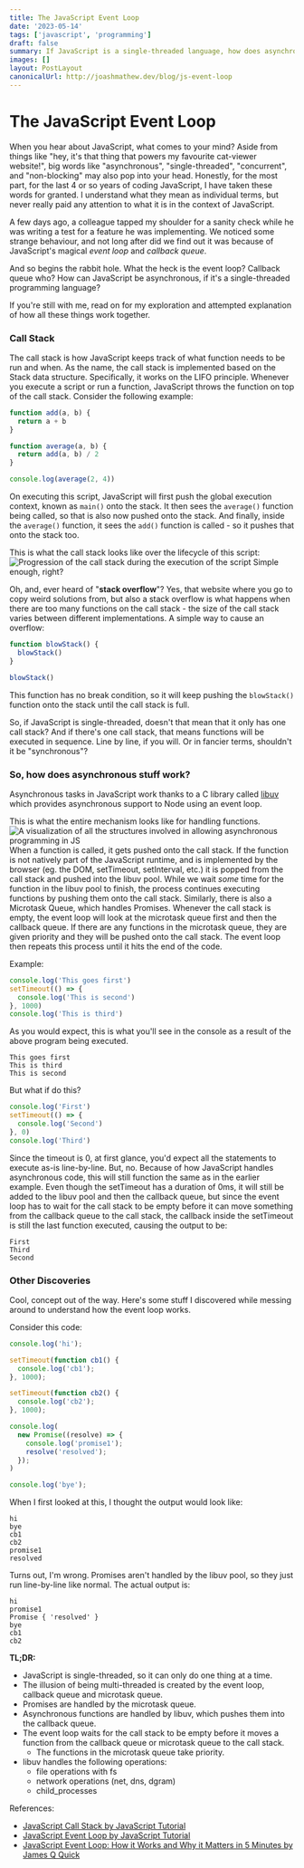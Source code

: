 ```yaml
---
title: The JavaScript Event Loop
date: '2023-05-14'
tags: ['javascript', 'programming']
draft: false
summary: If JavaScript is a single-threaded language, how does asynchronous functions work?
images: []
layout: PostLayout
canonicalUrl: http://joashmathew.dev/blog/js-event-loop
---
```


# The JavaScript Event Loop

When you hear about JavaScript, what comes to your mind? Aside from things like "hey, it's that thing that powers my favourite cat-viewer website!", big words like "asynchronous", "single-threaded", "concurrent", and "non-blocking" may also pop into your head.
Honestly, for the most part, for the last 4 or so years of coding JavaScript, I have taken these words for granted. I understand what they mean as individual terms, but never really paid any attention to what it is in the context of JavaScript.

A few days ago, a colleague tapped my shoulder for a sanity check while he was writing a test for a feature he was implementing. We noticed some strange behaviour, and not long after did we find out it was because of JavaScript's magical _event loop_ and _callback queue_.

And so begins the rabbit hole. What the heck is the event loop? Callback queue who? How can JavaScript be asynchronous, if it's a single-threaded programming language?

If you're still with me, read on for my exploration and attempted explanation of how all these things work together.

### Call Stack

The call stack is how JavaScript keeps track of what function needs to be run and when. As the name, the call stack is implemented based on the Stack data structure. Specifically, it works on the LIFO principle.
Whenever you execute a script or run a function, JavaScript throws the function on top of the call stack.
Consider the following example:

```js
function add(a, b) {
  return a + b
}

function average(a, b) {
  return add(a, b) / 2
}

console.log(average(2, 4))
```

On executing this script, JavaScript will first push the global execution context, known as `main()` onto the stack. It then sees the `average()` function being called, so that is also now pushed onto the stack. And finally, inside the `average()` function, it sees the `add()` function is called - so it pushes that onto the stack too.

This is what the call stack looks like over the lifecycle of this script:
![Progression of the call stack during the execution of the script](/static/images/blog/event_loop/call_stack.png)
Simple enough, right?

Oh, and, ever heard of "**stack overflow**"? Yes, that website where you go to copy weird solutions from, but also a stack overflow is what happens when there are too many functions on the call stack - the size of the call stack varies between different implementations.
A simple way to cause an overflow:

```js
function blowStack() {
  blowStack()
}

blowStack()
```

This function has no break condition, so it will keep pushing the `blowStack()` function onto the stack until the call stack is full.

So, if JavaScript is single-threaded, doesn't that mean that it only has one call stack? And if there's one call stack, that means functions will be executed in sequence. Line by line, if you will. Or in fancier terms, shouldn't it be "synchronous"?

### So, how does asynchronous stuff work?

Asynchronous tasks in JavaScript work thanks to a C library called [libuv](https://en.wikipedia.org/wiki/Libuv) which provides asynchronous support to Node using an event loop.

This is what the entire mechanism looks like for handling functions.
![A visualization of all the structures involved in allowing asynchronous programming in JS](/static/images/blog/event_loop/js_structures.png)
When a function is called, it gets pushed onto the call stack. If the function is not natively part of the JavaScript runtime, and is implemented by the browser (eg. the DOM, setTimeout, setInterval, etc.) it is popped from the call stack and pushed into the libuv pool. While we wait _some_ time for the function in the libuv pool to finish, the process continues executing functions by pushing them onto the call stack.
Similarly, there is also a Microtask Queue, which handles Promises. Whenever the call stack is empty, the event loop will look at the microtask queue first and then the callback queue. If there are any functions in the microtask queue, they are given priority and they will be pushed onto the call stack. The event loop then repeats this process until it hits the end of the code.

Example:

```js
console.log('This goes first')
setTimeout(() => {
  console.log('This is second')
}, 1000)
console.log('This is third')
```

As you would expect, this is what you'll see in the console as a result of the above program being executed.

```shell
This goes first
This is third
This is second
```

But what if do this?

```js
console.log('First')
setTimeout(() => {
  console.log('Second')
}, 0)
console.log('Third')
```

Since the timeout is 0, at first glance, you'd expect all the statements to execute as-is line-by-line. But, no. Because of how JavaScript handles asynchronous code, this will still function the same as in the earlier example. Even though the setTimeout has a duration of 0ms, it will still be added to the libuv pool and then the callback queue, but since the event loop has to wait for the call stack to be empty before it can move something from the callback queue to the call stack, the callback inside the setTimeout is still the last function executed, causing the output to be:

```shell
First
Third
Second
```

### Other Discoveries

Cool, concept out of the way. Here's some stuff I discovered while messing around to understand how the event loop works.

Consider this code:

```js
console.log('hi');

setTimeout(function cb1() {
  console.log('cb1');
}, 1000);

setTimeout(function cb2() {
  console.log('cb2');
}, 1000);

console.log(
  new Promise((resolve) => {
    console.log('promise1');
    resolve('resolved');
  });
)

console.log('bye');
```

When I first looked at this, I thought the output would look like:

```shell
hi
bye
cb1
cb2
promise1
resolved
```

Turns out, I'm wrong. Promises aren't handled by the libuv pool, so they just run line-by-line like normal. The actual output is:

```shell
hi
promise1
Promise { 'resolved' }
bye
cb1
cb2
```

**TL;DR:**

- JavaScript is single-threaded, so it can only do one thing at a time.
- The illusion of being multi-threaded is created by the event loop, callback queue and microtask queue.
- Promises are handled by the microtask queue.
- Asynchronous functions are handled by libuv, which pushes them into the callback queue.
- The event loop waits for the call stack to be empty before it moves a function from the callback queue or microtask queue to the call stack.
  - The functions in the microtask queue take priority.
- libuv handles the following operations:
  - file operations with fs
  - network operations (net, dns, dgram)
  - child_processes

References:

- [JavaScript Call Stack by JavaScript Tutorial](https://www.javascripttutorial.net/javascript-call-stack/)
- [JavaScript Event Loop by JavaScript Tutorial](https://www.javascripttutorial.net/javascript-event-loop/)
- [JavaScript Event Loop: How it Works and Why it Matters in 5 Minutes by James Q Quick](https://www.youtube.com/watch?v=lqLSNG_79lI)
